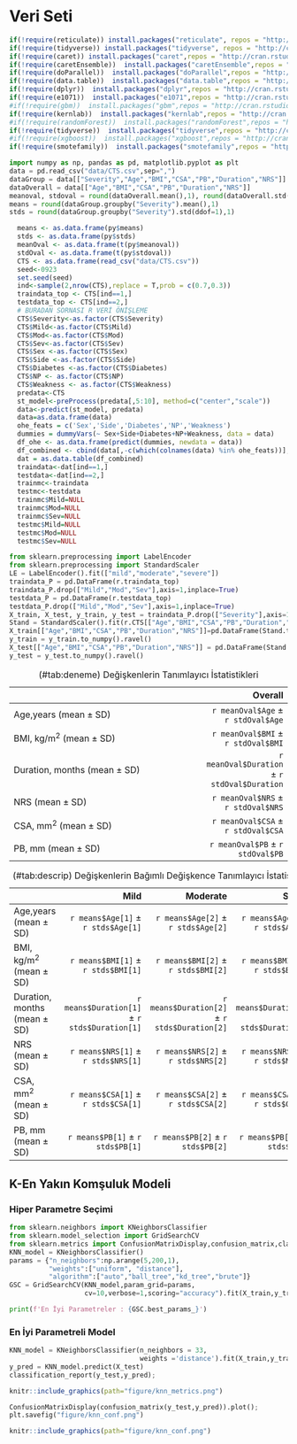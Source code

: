 # Veri Seti {#veri_seti}
```r
if(!require(reticulate)) install.packages("reticulate", repos = "http://cran.rstudio.com")
if(!require(tidyverse)) install.packages("tidyverse", repos = "http://cran.rstudio.com")
if(!require(caret)) install.packages("caret",repos = "http://cran.rstudio.com")
if(!require(caretEnsemble))  install.packages("caretEnsemble",repos = "http://cran.rstudio.com")
if(!require(doParallel))  install.packages("doParallel",repos = "http://cran.rstudio.com")
if(!require(data.table))  install.packages("data.table",repos = "http://cran.rstudio.com")
if(!require(dplyr))  install.packages("dplyr",repos = "http://cran.rstudio.com")
if(!require(e1071))  install.packages("e1071",repos = "http://cran.rstudio.com")
#if(!require(gbm))  install.packages("gbm",repos = "http://cran.rstudio.com")
if(!require(kernlab))  install.packages("kernlab",repos = "http://cran.rstudio.com")
#if(!require(randomForest))  install.packages("randomForest",repos = "http://cran.rstudio.com")
if(!require(tidyverse))  install.packages("tidyverse",repos = "http://cran.rstudio.com")
#if(!require(xgboost))  install.packages("xgboost",repos = "http://cran.rstudio.com")
if(!require(smotefamily))  install.packages("smotefamily",repos = "http://cran.rstudio.com")
```
```python
import numpy as np, pandas as pd, matplotlib.pyplot as plt
data = pd.read_csv("data/CTS.csv",sep=",")
dataGroup = data[["Severity","Age","BMI","CSA","PB","Duration","NRS"]]
dataOverall = data[["Age","BMI","CSA","PB","Duration","NRS"]]
meanoval, stdoval = round(dataOverall.mean(),1), round(dataOverall.std(ddof=1),1)
means = round(dataGroup.groupby("Severity").mean(),1)
stds = round(dataGroup.groupby("Severity").std(ddof=1),1)
```
```r
  means <- as.data.frame(py$means)
  stds <- as.data.frame(py$stds)
  meanOval <- as.data.frame(t(py$meanoval))
  stdOval <- as.data.frame(t(py$stdoval))
  CTS <- as.data.frame(read_csv("data/CTS.csv"))
  seed<-0923
  set.seed(seed)
  ind<-sample(2,nrow(CTS),replace = T,prob = c(0.7,0.3))
  traindata_top <- CTS[ind==1,]
  testdata_top <- CTS[ind==2,]
  # BURADAN SORNASI R VERİ ÖNİŞLEME
  CTS$Severity<-as.factor(CTS$Severity)
  CTS$Mild<-as.factor(CTS$Mild)
  CTS$Mod<-as.factor(CTS$Mod)
  CTS$Sev<-as.factor(CTS$Sev)
  CTS$Sex <-as.factor(CTS$Sex)
  CTS$Side <-as.factor(CTS$Side)
  CTS$Diabetes <-as.factor(CTS$Diabetes)
  CTS$NP <- as.factor(CTS$NP)
  CTS$Weakness <- as.factor(CTS$Weakness)
  predata<-CTS
  st_model<-preProcess(predata[,5:10], method=c("center","scale"))
  data<-predict(st_model, predata)
  data=as.data.frame(data)
  ohe_feats = c('Sex','Side','Diabetes','NP','Weakness')
  dummies = dummyVars(~ Sex+Side+Diabetes+NP+Weakness, data = data)
  df_ohe <- as.data.frame(predict(dummies, newdata = data))
  df_combined <- cbind(data[,-c(which(colnames(data) %in% ohe_feats))],df_ohe)
  dat = as.data.table(df_combined)
  traindata<-dat[ind==1,]
  testdata<-dat[ind==2,]
  trainmc<-traindata
  testmc<-testdata
  trainmc$Mild=NULL
  trainmc$Mod=NULL
  trainmc$Sev=NULL
  testmc$Mild=NULL
  testmc$Mod=NULL
  testmc$Sev=NULL
```
```python
from sklearn.preprocessing import LabelEncoder
from sklearn.preprocessing import StandardScaler
LE = LabelEncoder().fit(["mild","moderate","severe"])
traindata_P = pd.DataFrame(r.traindata_top)
traindata_P.drop(["Mild","Mod","Sev"],axis=1,inplace=True)
testdata_P = pd.DataFrame(r.testdata_top)
testdata_P.drop(["Mild","Mod","Sev"],axis=1,inplace=True)
X_train, X_test, y_train, y_test = traindata_P.drop(["Severity"],axis=1),testdata_P.drop(["Severity"],axis=1),pd.DataFrame(LE.transform(traindata_P.Severity)),pd.DataFrame(LE.transform(testdata_P.Severity))
Stand = StandardScaler().fit(r.CTS[["Age","BMI","CSA","PB","Duration","NRS"]])
X_train[["Age","BMI","CSA","PB","Duration","NRS"]]=pd.DataFrame(Stand.transform(X_train[["Age","BMI","CSA","PB","Duration","NRS"]]),columns=["Age","BMI","CSA","PB","Duration","NRS"])
y_train = y_train.to_numpy().ravel()
X_test[["Age","BMI","CSA","PB","Duration","NRS"]] = pd.DataFrame(Stand.transform(X_test[["Age","BMI","CSA","PB","Duration","NRS"]]),columns=["Age","BMI","CSA","PB","Duration","NRS"])
y_test = y_test.to_numpy().ravel()
```


|                                    | Overall |
|:-----------------------------------|--------:|
| Age,years (mean $\pm$ SD)          | `r meanOval$Age` $\pm$ `r stdOval$Age` |
| BMI, kg/m$^2$ (mean $\pm$ SD)      | `r meanOval$BMI` $\pm$ `r stdOval$BMI` |
| Duration, months (mean $\pm$ SD)   | `r meanOval$Duration` $\pm$ `r stdOval$Duration` |
| NRS (mean $\pm$ SD)                | `r meanOval$NRS` $\pm$ `r stdOval$NRS` |
| CSA, mm$^2$ (mean $\pm$ SD)        | `r meanOval$CSA` $\pm$ `r stdOval$CSA` |
| PB, mm (mean $\pm$ SD)             | `r meanOval$PB` $\pm$ `r stdOval$PB` |

Table: (\#tab:deneme) Değişkenlerin Tanımlayıcı İstatistikleri

|                                    | Mild                                | Moderate                            | Severe                              |
|:-----------------------------------|------------------------------------:|------------------------------------:|------------------------------------:|
| Age,years (mean $\pm$ SD)          | `r means$Age[1]` $\pm$ `r stds$Age[1]` | `r means$Age[2]` $\pm$ `r stds$Age[2]` | `r means$Age[3]` $\pm$ `r stds$Age[3]` |
| BMI, kg/m$^2$ (mean $\pm$ SD)      | `r means$BMI[1]` $\pm$ `r stds$BMI[1]` | `r means$BMI[2]` $\pm$ `r stds$BMI[2]` | `r means$BMI[3]` $\pm$ `r stds$BMI[3]` |
| Duration, months (mean $\pm$ SD)   | `r means$Duration[1]` $\pm$ `r stds$Duration[1]` | `r means$Duration[2]` $\pm$ `r stds$Duration[2]` | `r means$Duration[3]` $\pm$ `r stds$Duration[3]` |
| NRS (mean $\pm$ SD)                | `r means$NRS[1]` $\pm$ `r stds$NRS[1]` | `r means$NRS[2]` $\pm$ `r stds$NRS[2]` | `r means$NRS[3]` $\pm$ `r stds$NRS[3]` |
| CSA, mm$^2$ (mean $\pm$ SD)        | `r means$CSA[1]` $\pm$ `r stds$CSA[1]` | `r means$CSA[2]` $\pm$ `r stds$CSA[2]` | `r means$CSA[3]` $\pm$ `r stds$CSA[3]` |
| PB, mm (mean $\pm$ SD)             | `r means$PB[1]` $\pm$ `r stds$PB[1]` | `r means$PB[2]` $\pm$ `r stds$PB[2]` | `r means$PB[3]` $\pm$ `r stds$PB[3]` |
Table: (\#tab:descrip) Değişkenlerin Bağımlı Değişkence Tanımlayıcı İstatistikleri  

## K-En Yakın Komşuluk Modeli  
### Hiper Parametre Seçimi
```python
from sklearn.neighbors import KNeighborsClassifier
from sklearn.model_selection import GridSearchCV
from sklearn.metrics import ConfusionMatrixDisplay,confusion_matrix,classification_report
KNN_model = KNeighborsClassifier()
params = {"n_neighbors":np.arange(5,200,1),
          "weights":["uniform", "distance"],
          "algorithm":["auto","ball_tree","kd_tree","brute"]}
GSC = GridSearchCV(KNN_model,param_grid=params,
                   cv=10,verbose=1,scoring="accuracy").fit(X_train,y_train)
```
```python
print(f'En İyi Parametreler : {GSC.best_params_}')

```

### En İyi Parametreli Model
```python
KNN_model = KNeighborsClassifier(n_neighbors = 33,
                                 weights ='distance').fit(X_train,y_train)
y_pred = KNN_model.predict(X_test)
classification_report(y_test,y_pred);
```
```r
knitr::include_graphics(path="figure/knn_metrics.png")
```

```python
ConfusionMatrixDisplay(confusion_matrix(y_test,y_pred)).plot();
plt.savefig("figure/knn_conf.png")
```
```r
knitr::include_graphics(path="figure/knn_conf.png")
``` 


